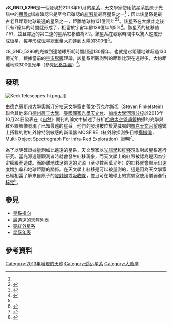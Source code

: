 {{noteTA
|G1=天文学
|G2=物理學
}}
{{DISPLAYTITLE:z8_GND_5296}}
{{Infobox galaxy
| name = z8_GND_5296<ref name="r1">{{cite journal |first=S. L.|last=Finkelstein |coauthors=C. Papovich, M. Dickinson, M. Song, V. Tilvi, A. M. Koekemoer, K. D. Finkelstein, B. Mobasher, H. C. Ferguson, M. Giavalisco, N. Reddy, M. L. N. Ashby, A. Dekel, G. G. Fazio, A. Fontana, N. A. Grogin, J.-S. Huang, D. Kocevski, M. Rafelski, B. J. Weiner, S. P. Willner |title=A galaxy rapidly forming stars 700 million years after the Big Bang at redshift 7.51 |arxiv=1310.6031 |journal=[[自然_(期刊)|Nature]] |year=2013 |volume=502 |issue=7472 |page=524 |doi=10.1038/nature12657 }}</ref>
| image = 
| image_size = 260px
| caption = 
| constellation name =[[大熊座|大熊座]]
| epoch =
| type =
| mass = {{Val|1.0|+0.2|-0.1}}{{e|9}}
| ra ={{RA|12|36|37.90}}
| dec ={{DEC|62|18|08.5}}
| z = 7.51
| dist_ly = 131億[[光年|光年]]<br>（[[距離測量_(宇宙學)|光行距離]]）<br/>約300億光年<br/>（今日的[[同移距离|同移距离]]）
| appmag_v = 25.6 (F160W)
| absmag_v = 
| references =
}}

'''z8_GND_5296'''是一個發現於2013年10月的[[星系|星系]]，天文學家使用該星系[[氫|氫]]原子光譜中的[[莱曼系|萊曼α]]譜線確認它是至今已確認的[[紅移|紅移]]量最高星系之一<ref name="r1"/>；因此該星系是最古老且距離地球最遠的星系之一，距離地球約131億光年<ref>{{cite news |title=Farthest galaxy ever seen discovered by UT researchers |author=Mihir Shukla |url=http://www.readthehorn.com/news/research/85364/farthest_galaxy_ever_seen_discovered_by_ut_researchers |newspaper=The Horn |date=26 October 2013 |accessdate=30 October 2013 |deadurl=yes |archiveurl=https://web.archive.org/web/20131030074352/http://www.readthehorn.com/news/research/85364/farthest_galaxy_ever_seen_discovered_by_ut_researchers |archivedate=2013年10月30日 }}</ref><ref>{{cite news |title=Taking Measure: A ‘New’ Most Distant Galaxy |author=MATTHEW FRANCIS |url=http://www.universetoday.com/105694/taking-measure-a-new-most-distant-galaxy/ |newspaper=Universe Today |date=23 October 2013 |accessdate=30 October 2013 |archive-date=2021-11-15 |archive-url=https://web.archive.org/web/20211115093729/https://www.universetoday.com/105694/taking-measure-a-new-most-distant-galaxy/ }}</ref>。該星系在[[大爆炸|大爆炸]]之後只有7億年的時間就形成了，相當於宇宙年齡138億年的5%<ref name="UT Austin Press Release">{{cite web|last=Johnson|first=Rebecca|title=Texas Astronomer Discovers Most Distant Known Galaxy|url=http://www.utexas.edu/news/2013/10/23/texas-astronomer-discovers-most-distant-known-galaxy/|publisher=University of Texas at Austin|date=23 October 2013|accessdate=2013-10-30|archive-date=2014-12-13|archive-url=https://web.archive.org/web/20141213221256/http://www.utexas.edu/news/2013/10/23/texas-astronomer-discovers-most-distant-known-galaxy/|dead-url=no}}</ref>。該星系的紅移值7.51，並且鄰近的第二遠的星系紅移值為7.2。該星系在觀察時間中以驚人速度形成恆星，每年形成恆星總重量大約達到太陽的300倍<ref name="r1" />。

z8_GND_5296的光線到達地球所耗時間超過130億年，也就是它距離地球超過130億光年。根據當前的[[空间的度规膨胀|宇宙膨脹]]理論，該星系所觀測到的距離比現在遠得多，大約距離地球300億光年（參見[[同移距离|同移距离]]）<ref name="BBC">{{cite news |title=New galaxy 'most distant' yet discovered |author=Morelle, Rebecca |url=http://www.bbc.co.uk/news/science-environment-24637890 |newspaper=BBC |date=24 October 2013 |accessdate=24 October 2013 |archive-date=2018-07-01 |archive-url=https://web.archive.org/web/20180701220638/https://www.bbc.co.uk/news/science-environment-24637890 |dead-url=no }}</ref>。

==發現==
[[File:KeckTelescopes-hi.png|thumb]]。]]

由[[德克薩斯州大學奧斯汀分校|德克薩斯州大學奧斯汀分校]]天文學家史蒂文·芬克尔斯坦（Steven Finkelstein）聯合其他來自[[德州農工大學|德州農工大學]]、[[美國國家光學天文台|美國國家光學天文台]]、[[加州大學河濱分校|加州大學河濱分校]]於2013年10月24日發表在《[[自然_(期刊)|自然]]》期刊的論文中描述了分析[[哈伯太空望遠鏡|哈伯太空望遠鏡]]拍攝的光學與紅外線影像發現了已知最遠的星系。他們的發現被位於夏威夷的[[凱克天文台|凱克天文台]]望遠鏡上搭載的對紅外線特別敏感的新儀器 MOSFIRE（紅外線探測多目標[[攝譜儀|攝譜儀]]，Multi-Object Spectrograph For Infra-Red Exploration）證明<ref>{{cite web |date=23 October 2013 |title=Astronomers discover the most distant known galaxy: Galaxy seen as it was just 700 million years after Big Bang |publisher=ScienceDaily |accessdate=October 24, 2013 |url=http://www.sciencedaily.com/releases/2013/10/131023131800.htm |archive-date=2016-08-22 |archive-url=https://web.archive.org/web/20160822183836/https://www.sciencedaily.com/releases/2013/10/131023131800.htm |dead-url=no }}</ref>。

為了以明確證據量測如此遙遠的星系，天文學家以[[光譜學|光譜學]]和[[紅移|紅移]]現象對該星系進行研究。當光源遠離觀測者時就會發生紅移現象，而天文學上的紅移被認為是因為宇宙膨脹而造成。而距離地球足夠遠的光源（至少數百萬光年）的紅移就會顯示出速度增加率和地球距離的關係。在天文學上紅移是可以被量測的，這是因為天文學家已經相當了解來自原子的[[發射光譜|發射線]]或[[吸收光譜|吸收線]]，並且可在地球上的實驗室使用儀器進行[[标定|标定]]<ref>{{cite journal|author=Bolzonella, M.; Miralles, J.-M.; Pelló, R.|arxiv=astro-ph/0003380 |title=Photometric redshifts based on standard SED fitting procedures|journal=[[天文与天体物理学报|Astronomy and Astrophysics]]|volume=363|pages=476–492 |year=2000|bibcode=2000A%26A...363..476B}}</ref>。

==參見==
* [[星系指向|星系指向]]
* [[最遙遠的天體列表|最遙遠的天體列表]]
* [[亮紅外星系|亮紅外星系]]
* [[星系年表|星系年表]]

==參考資料==
{{Reflist|30em}}

{{星系}}

{{Portal bar|Astronomy}}

[[Category:2013年發現的天體|Category:2013年發現的天體]]
[[Category:遥远星系|Category:遥远星系]]
[[Category:大熊座|Category:大熊座]]